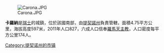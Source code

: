 {{Expand language|1=en|time=2020-07-05T13:02:48+00:00}}
{{Unreferenced|time=2020-07-05T13:02:48+00:00}}
[[Image:Carona.JPG|right]]

'''卡羅納'''是[[瑞士|瑞士]]的城鎮，位於該國南部，由[[提契諾州|提契諾州]]負責管轄，面積4.75平方公里，海拔高度597米，2011年人口827，六成人口信奉[[羅馬天主教|羅馬天主教]]，人口密度每平方公里174人。

{{Authority control}}
{{Switzerland-geo-stub}}
[[Category:提契诺州的市镇|Category:提契诺州的市镇]]